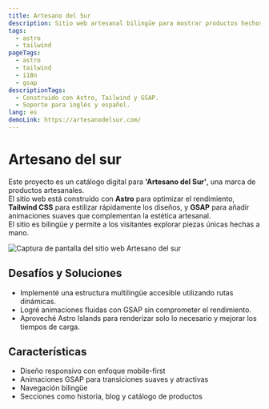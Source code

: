 ```yaml
---
title: Artesano del Sur
description: Sitio web artesanal bilingüe para mostrar productos hechos a mano en el sur de Argentina.
tags:
  - astro
  - tailwind
pageTags:
  - astro
  - tailwind
  - i18n
  - gsap
descriptionTags:
  - Construido con Astro, Tailwind y GSAP.
  - Soporte para inglés y español.
lang: es
demoLink: https://artesanodelsur.com/
---
```

# Artesano del sur

Este proyecto es un catálogo digital para **'Artesano del Sur'**, una marca de productos artesanales.  
El sitio web está construido con **Astro** para optimizar el rendimiento, **Tailwind CSS** para estilizar rápidamente los diseños, y **GSAP** para añadir animaciones suaves que complementan la estética artesanal.  
El sitio es bilingüe y permite a los visitantes explorar piezas únicas hechas a mano.

![Captura de pantalla del sitio web Artesano del sur](/src/assets/img-2.webp)

## Desafíos y Soluciones

- Implementé una estructura multilingüe accesible utilizando rutas dinámicas.
- Logré animaciones fluidas con GSAP sin comprometer el rendimiento.
- Aproveché Astro Islands para renderizar solo lo necesario y mejorar los tiempos de carga.

## Características

- Diseño responsivo con enfoque mobile-first
- Animaciones GSAP para transiciones suaves y atractivas
- Navegación bilingüe
- Secciones como historia, blog y catálogo de productos
